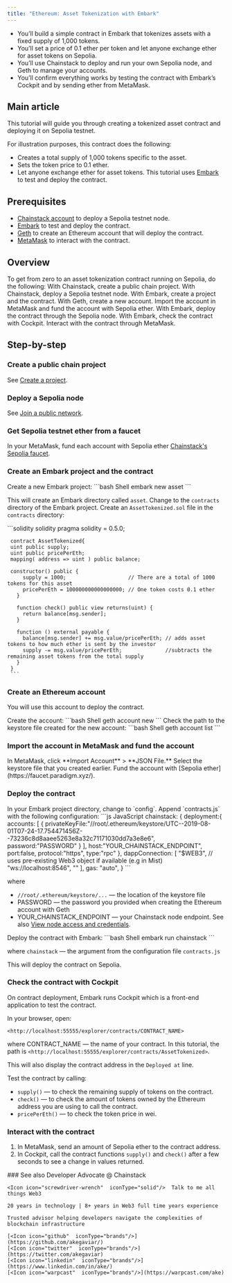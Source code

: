 ```yaml
---
title: "Ethereum: Asset Tokenization with Embark"
---
```


* You’ll build a simple contract in Embark that tokenizes assets with a fixed supply of 1,000 tokens.
* You’ll set a price of 0.1 ether per token and let anyone exchange ether for asset tokens on Sepolia.
* You’ll use Chainstack to deploy and run your own Sepolia node, and Geth to manage your accounts.
* You’ll confirm everything works by testing the contract with Embark’s Cockpit and by sending ether from MetaMask.

## Main article

This tutorial will guide you through creating a tokenized asset contract and deploying it on Sepolia testnet.

For illustration purposes, this contract does the following:

* Creates a total supply of 1,000 tokens specific to the asset.
* Sets the token price to 0.1 ether.
* Let anyone exchange ether for asset tokens. This tutorial uses [Embark](https://framework.embarklabs.io/) to test and deploy the contract.

## Prerequisites

* [Chainstack account](https://console.chainstack.com/) to deploy a Sepolia testnet node.
* [Embark](https://framework.embarklabs.io/) to test and deploy the contract.
* [Geth](https://geth.ethereum.org/) to create an Ethereum account that will deploy the contract.
* [MetaMask](https://metamask.io/) to interact with the contract.

## Overview

To get from zero to an asset tokenization contract running on Sepolia, do the following:
<Steps>
  <Step>
  With Chainstack, create a <Tooltip tip="public chain project- a project to join public networks">public chain project</Tooltip>.
  </Step>
  <Step>
  With Chainstack, deploy a Sepolia testnet node.
  </Step>
  <Step>
  With Embark, create a project and the contract.
  </Step>
  <Step>
  With Geth, create a new account.
  </Step>
  <Step>
    Import the account in MetaMask and fund the account with Sepolia ether.
  </Step>
  <Step>
    With Embark, deploy the contract through the Sepolia node.
  </Step>
  <Step>
    With Embark, check the contract with Cockpit.
  </Step>
  <Step>
  Interact with the contract through MetaMask.
  </Step>
</Steps>

## Step-by-step

### Create a public chain project

See [Create a project](/docs/manage-your-project#create-a-project).

### Deploy a Sepolia node

See [Join a public network](/docs/manage-your-networks#join-a-public-network).

### Get Sepolia testnet ether from a faucet

In your MetaMask, fund each account with Sepolia ether [Chainstack's Sepolia faucet](https://faucet.chainstack.com).

### Create an Embark project and the contract

<Steps>
  <Step>
    Create a new Embark project:

   <CodeGroup>
     ```bash Shell
     embark new asset
     ```
   </CodeGroup>

   This will create an Embark directory called `asset`.
  </Step>
  <Step>
    Change to the `contracts` directory of the Embark project.
  </Step>
  <Step>
    Create an `AssetTokenized.sol` file in the `contracts` directory:

   <CodeGroup>
     ```solidity solidity
     pragma solidity = 0.5.0;

     contract AssetTokenized{
     uint public supply;
     uint public pricePerEth;
     mapping( address => uint ) public balance;

     constructor() public {
         supply = 1000;                    // There are a total of 1000 tokens for this asset
         pricePerEth = 100000000000000000; // One token costs 0.1 ether
       }

       function check() public view returns(uint) {
         return balance[msg.sender];
       }

       function () external payable {
         balance[msg.sender] += msg.value/pricePerEth; // adds asset tokens to how much ether is sent by the investor
         supply -= msg.value/pricePerEth;              //subtracts the remaining asset tokens from the total supply
       }
     }
     ```
   </CodeGroup>
  </Step>
</Steps>

### Create an Ethereum account

You will use this account to deploy the contract.

<Steps>
  <Step>
    Create the account:

   <CodeGroup>
     ```bash Shell
     geth account new
     ```
   </CodeGroup>
  </Step>
  <Step>
    Check the path to the keystore file created for the new account:

   <CodeGroup>
     ```bash Shell
     geth account list
     ```
   </CodeGroup>
  </Step>
</Steps>

### Import the account in MetaMask and fund the account

<Steps>
  <Step>
    In MetaMask, click **Import Account** > **JSON File.**
  </Step>
  <Step>
    Select the keystore file that you created earlier.
  </Step>
  <Step>
    Fund the account with [Sepolia ether](https://faucet.paradigm.xyz/).
  </Step>
</Steps>

### Deploy the contract

<Steps>
  <Step>
    In your Embark project directory, change to `config`.
  </Step>
  <Step>
    Append `contracts.js` with the following configuration:

   <CodeGroup>
     ```js JavaScript
     chainstack: {
       deployment:{
         accounts: [
             {
               privateKeyFile:"//root/.ethereum/keystore/UTC--2019-08-01T07-24-17.754471456Z- -73236c8d8aaee5263e8a32c71171030dd7a3e8e6",
               password:"PASSWORD"
             }
         ],
         host:"YOUR_CHAINSTACK_ENDPOINT",
         port:false,
         protocol:"https",
         type:"rpc"
       },
       dappConnection: [
         "$WEB3",  // uses pre-existing Web3 object if available (e.g in Mist)
         "ws://localhost:8546",
         "<http://localhost:8545>"
       ],
       gas: "auto",
     }
     ```
   </CodeGroup>

   where

   * `//root/.ethereum/keystore/...` — the location of the keystore file
   * PASSWORD — the password you provided when creating the Ethereum account with Geth
   * YOUR\_CHAINSTACK\_ENDPOINT — your Chainstack node endpoint. See also [View node access and credentials](/docs/manage-your-node#view-node-access-and-credentials).
  </Step>
  <Step>
    Deploy the contract with Embark:

   <CodeGroup>
     ```bash Shell
     embark run chainstack
     ```
   </CodeGroup>

   where `chainstack` — the argument from the configuration file `contracts.js`

   This will deploy the contract on Sepolia.
  </Step>
</Steps>

### Check the contract with Cockpit

On contract deployment, Embark runs Cockpit which is a front-end application to test the contract.

In your browser, open:

`<http://localhost:55555/explorer/contracts/CONTRACT_NAME>`

where CONTRACT\_NAME — the name of your contract. In this tutorial, the path is `<http://localhost:55555/explorer/contracts/AssetTokenized>`.

This will also display the contract address in the `Deployed at` line.

Test the contract by calling:

* `supply()` — to check the remaining supply of tokens on the contract.
* `check()` — to check the amount of tokens owned by the Ethereum address you are using to call the contract.
* `pricePerEth()` — to check the token price in wei.

### Interact with the contract

1. In MetaMask, send an amount of Sepolia ether to the contract address.
2. In Cockpit, call the contract functions `supply()` and `check()` after a few seconds to see a change in values returned.

<Info>
  ### See also
    <CardGroup>
      <Card title="Ethereum: Academic certificates with Truffle" href="/docs/ethereum-tutorial-academic-certificates-with-truffle" icon="angle-right" horizontal />
      <Card title="Ethereum: Trust fund account with Remix" href="/docs/ethereum-tutorial-trust-fund-account-with-remix" icon="angle-right" horizontal />
    </CardGroup>
</Info>

<CardGroup>
  <Card title="Ake" img="/images/docs/profile_images/1719912994363326464/8_Bi4fdM_400x400.jpg">
    <Icon icon="code"  iconType="solid"/>Developer Advocate @ Chainstack

    <Icon icon="screwdriver-wrench"  iconType="solid"/>  Talk to me all things Web3

    20 years in technology | 8+ years in Web3 full time years experience

    Trusted advisor helping developers navigate the complexities of blockchain infrastructure

    [<Icon icon="github"  iconType="brands"/>](https://github.com/akegaviar/)
    [<Icon icon="twitter"  iconType="brands"/>](https://twitter.com/akegaviar)
    [<Icon icon="linkedin"  iconType="brands"/>](https://www.linkedin.com/in/ake/)
    [<Icon icon="warpcast"  iconType="brands"/>](https://warpcast.com/ake)
  </Card>
</CardGroup>
